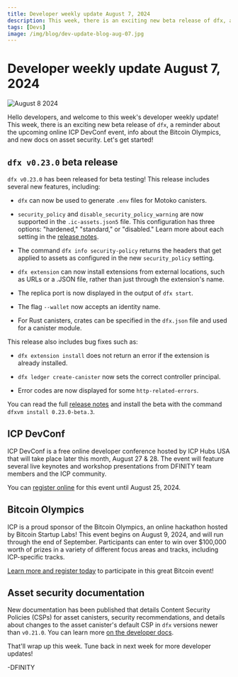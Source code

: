 ```yaml
---
title: Developer weekly update August 7, 2024
description: This week, there is an exciting new beta release of dfx, a reminder about the upcoming online ICP DevConf event, info about the Bitcoin Olympics, and new docs on asset security.
tags: [Devs]
image: /img/blog/dev-update-blog-aug-07.jpg
---
```


# Developer weekly update August 7, 2024

![August 8 2024](../../static/img/blog/dev-update-blog-aug-07.jpg)

Hello developers, and welcome to this week's developer weekly update! This week, there is an exciting new beta release of `dfx`, a reminder about the upcoming online ICP DevConf event, info about the Bitcoin Olympics, and new docs on asset security. Let's get started!

## `dfx v0.23.0` beta release

`dfx v0.23.0` has been released for beta testing! This release includes several new features, including:

- `dfx` can now be used to generate `.env` files for Motoko canisters.

- `security_policy` and `disable_security_policy_warning` are now supported in the `.ic-assets.json5` file. This configuration has three options: "hardened," "standard," or "disabled." Learn more about each setting in the [release notes](https://github.com/dfinity/sdk/releases/tag/0.23.0-beta.0).

- The command `dfx info security-policy` returns the headers that get applied to assets as configured in the new `security_policy` setting.

- `dfx extension` can now install extensions from external locations, such as URLs or a .JSON file, rather than just through the extension's name.

- The replica port is now displayed in the output of `dfx start`.

- The flag `--wallet` now accepts an identity name.

- For Rust canisters, crates can be specified in the `dfx.json` file and used for a canister module.

This release also includes bug fixes such as:

- `dfx extension install` does not return an error if the extension is already installed.

- `dfx ledger create-canister` now sets the correct controller principal.

- Error codes are now displayed for some `http-related-errors`.

You can read the full [release notes](https://github.com/dfinity/sdk/releases/tag/0.23.0-beta.0) and install the beta with the command `dfxvm install 0.23.0-beta.3`.

## ICP DevConf

ICP DevConf is a free online developer conference hosted by ICP Hubs USA that will take place later this month, August 27 & 28. The event will feature several live keynotes and workshop presentations from DFINITY team members and the ICP community.

You can [register online](https://icpdevconf.com/) for this event until August 25, 2024.

## Bitcoin Olympics

ICP is a proud sponsor of the Bitcoin Olympics, an online hackathon hosted by Bitcoin Startup Labs! This event begins on August 9, 2024, and will run through the end of September. Participants can enter to win over $100,000 worth of prizes in a variety of different focus areas and tracks, including ICP-specific tracks.

[Learn more and register today](https://btcolympics.devpost.com/) to participate in this great Bitcoin event!

## Asset security documentation

New documentation has been published that details Content Security Policies (CSPs) for asset canisters, security recommendations, and details about changes to the asset canister's default CSP in `dfx` versions newer than `v0.21.0`. You can learn more [on the developer docs](https://internetcomputer.org/docs/current/building-dapps/dapp-frontends/asset-security).


That'll wrap up this week. Tune back in next week for more developer updates!

-DFINITY
